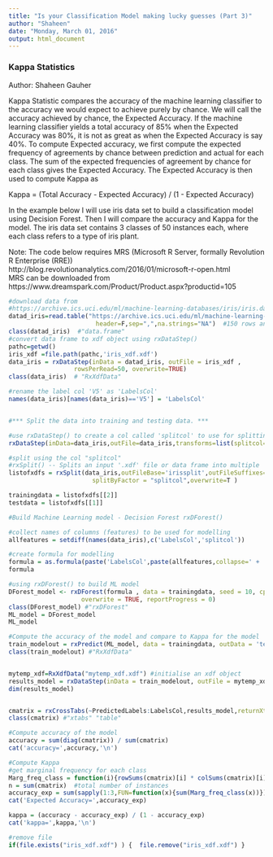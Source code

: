 ```yaml
---
title: "Is your Classification Model making lucky guesses (Part 3)"
author: "Shaheen"
date: "Monday, March 01, 2016"
output: html_document
---
```


### Kappa Statistics  
Author: Shaheen Gauher

Kappa Statistic compares the accuracy of the machine learning classifier to the accuracy we would expect to achieve purely by chance. We will call the accuracy achieved by chance, the Expected Accuracy. If the machine learning classifier yields a total accuracy of 85% when the Expected Accuracy was 80%, it is not as great as when the Expected Accuracy is say 40%. To compute Expected accuracy, we first compute the expected frequency of agreements by chance between prediction and actual for each class. The sum of the expected frequencies of agreement by chance for each class gives the Expected Accuracy. The Expected Accuracy is then used to compute Kappa as

Kappa = (Total Accuracy - Expected Accuracy) / (1 - Expected Accuracy)

In the example below I will use iris data set to build a classification model using Decision Forest. Then I will compare the accuracy and Kappa for the model. The iris data set contains 3 classes of 50 instances each, where each class refers to a type of iris plant.

Note: The code below requires MRS (Microsoft R Server, formally Revolution R Enterprise (RRE))  
http://blog.revolutionanalytics.com/2016/01/microsoft-r-open.html    
MRS can be downloaded from https://www.dreamspark.com/Product/Product.aspx?productid=105



```r
#download data from
#https://archive.ics.uci.edu/ml/machine-learning-databases/iris/iris.data
datad_iris=read.table("https://archive.ics.uci.edu/ml/machine-learning-databases/iris/iris.data", 
                        header=F,sep=",",na.strings="NA")  #150 rows and 5 columns for iris data
class(datad_iris)  #"data.frame"
#convert data frame to xdf object using rxDataStep() 
pathc=getwd()
iris_xdf =file.path(pathc,'iris_xdf.xdf') 
data_iris = rxDataStep(inData = datad_iris, outFile = iris_xdf ,
                  rowsPerRead=50, overwrite=TRUE)
class(data_iris)  # "RxXdfData"

#rename the label col 'V5' as 'LabelsCol'
names(data_iris)[names(data_iris)=='V5'] = 'LabelsCol'


#*** Split the data into training and testing data. ***

#use rxDataStep() to create a col called 'splitcol' to use for splitting
rxDataStep(inData=data_iris,outFile=data_iris,transforms=list(splitcol=factor(rbinom(.rxNumRows,1,0.8),labels=c('test','train'))),overwrite=T)  

#split using the col "splitcol" 
#rxSplit() -- Splits an input '.xdf' file or data frame into multiple '.xdf' files or a list of data frames.
listofxdfs = rxSplit(data_iris,outFileBase='irissplit',outFileSuffixes=c("Train", "Test"),
                       splitByFactor = "splitcol",overwrite=T )

trainingdata = listofxdfs[[2]]
testdata = listofxdfs[[1]]

#Build Machine Learning model - Decision Forest rxDForest()

#collect names of columns (features) to be used for modelling
allfeatures = setdiff(names(data_iris),c('LabelsCol','splitcol'))

#create formula for modelling
formula = as.formula(paste('LabelsCol',paste(allfeatures,collapse=' + '),sep=' ~ '))  
formula

#using rxDForest() to build ML model
DForest_model <- rxDForest(formula , data = trainingdata, seed = 10, cp = 0.01, nTree = 50, mTry = 2,                   
                    overwrite = TRUE, reportProgress = 0)
class(DForest_model) #"rxDForest" 
ML_model = DForest_model
ML_model

#Compute the accuracy of the model and compare to Kappa for the model
train_modelout = rxPredict(ML_model, data = trainingdata, outData = 'temp.xdf', overwrite = TRUE, writeModelVars = TRUE, predVarNames = "PredictedLabels",type='class')
class(train_modelout) #"RxXdfData"


mytemp_xdf=RxXdfData("mytemp_xdf.xdf") #initialise an xdf object 
results_model = rxDataStep(inData = train_modelout, outFile = mytemp_xdf,varsToKeep = c('PredictedLabels','LabelsCol'),overwrite = TRUE )
dim(results_model)


cmatrix = rxCrossTabs(~PredictedLabels:LabelsCol,results_model,returnXtabs = T)
class(cmatrix) #"xtabs" "table"

#Compute accuracy of the model
accuracy = sum(diag(cmatrix)) / sum(cmatrix)
cat('accuracy=',accuracy,'\n')

#Compute Kappa
#get marginal frequency for each class
Marg_freq_class = function(i){rowSums(cmatrix)[i] * colSums(cmatrix)[i] / sum(cmatrix) }
n = sum(cmatrix)  #total number of instances
accuracy_exp = sum(sapply(1:3,FUN=function(x){sum(Marg_freq_class(x))}))/n
cat('Expected Accuracy=',accuracy_exp)

kappa = (accuracy - accuracy_exp) / (1 - accuracy_exp)
cat('kappa=',kappa,'\n')

#remove file
if(file.exists("iris_xdf.xdf") ) {  file.remove("iris_xdf.xdf") }
```

